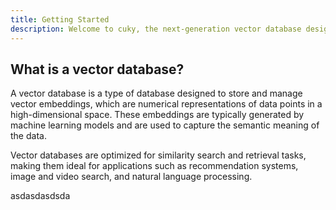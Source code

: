 ```yaml
---
title: Getting Started
description: Welcome to cuky, the next-generation vector database designed for developers.
---
```


## What is a vector database?

A vector database is a type of database designed to store and manage vector embeddings, which are numerical representations of data points in a high-dimensional space. These embeddings are typically generated by machine learning models and are used to capture the semantic meaning of the data.

Vector databases are optimized for similarity search and retrieval tasks, making them ideal for applications such as recommendation systems, image and video search, and natural language processing.

asdasdasdsda
